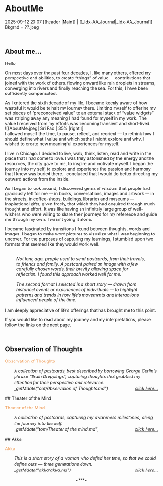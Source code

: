 # AboutMe
2025-09-12 20:07 
[[header |Main]] | [[_Idx-AA_Journal|_Idx-AA_Journal]]
Bkgrnd = ??.jpeg

<div style="break-after: page;"></div><br>

## About me… 
Hello, 

On most days over the past four decades, I, like many others, offered my perspective and abilities, to create “things” of value — contributions that joined with the work of others, flowing onward like rain droplets in streams, converging into rivers and finally reaching the sea. For this, I have been sufficiently compensated. 

As I entered the sixth decade of my life, I became keenly aware of how wasteful it would be to halt my journey there. Limiting myself to offering my set pieces of “preconceived value” to an external stack of “value widgets” was striping away any meaning I had found for myself in my work. The value I received from my efforts was becoming transient and short-lived.
<br>
![[AboutMe.jpeg| Sri Rao | 35% |right  ]]
<br>
I allowed myself the time, to pause, reflect, and reorient — to rethink how I should define what I value and which paths I might explore and why. I wished to create new meaningful experiences for myself.

I live in Chicago. I decided to live, walk, think, listen, read and write in the place that I had come to love. I was truly astonished by the energy and the resources, the city gave to me, to inspire and motivate myself. I began the journey into my self, to explore and experience the passion and harmony that I knew was buried there.  I concluded that I would do better directing my outward actions from the inside. 

As I began to look around, I discovered gems of wisdom that people had graciously left for me  —  in books, conversations, images and artwork   —  in the streets, in coffee-shops, buildings, libraries and museums  — Inspirational gifts, given freely, that which they had acquired through much thought and effort.  It was like having an infinitely large group of well-wishers who were willing to share their journeys for my reference and guide me through my own. I wasn’t going it alone. 

I became fascinated by transitions I found between thoughts, words and images. I began to make word pictures to visualize what I was beginning to uncover.  For the purposes of capturing my learnings, I stumbled upon two formats that seemed like they would work well. 

<p style="margin: 0 7.5%; font-style: italic;"><br>
Not long ago, people used to send postcards, from their travels, to friends and family. A postcard paired an image with a few carefully chosen words, their brevity allowing space for reflection. I found this approach worked well for me.<br><br>
The second format I selected is a short story — drawn from historical events or 
experiences of individuals — to highlight patterns and trends in how life’s movements and interactions influenced people of the time. </p>
<br>
I am deeply appreciative of life’s offerings that has brought me to this point.

If you would like to read about my journey and my interpretations, please follow the links on the next page.
<div style="break-after: page;"></div><br>

## Observation of Thoughts
<p style="color: #f09e5a;"><span class="highlight-text">Observation of Thoughts</span></p>
<p style="margin-left: 30px; line-height: 1.4; font-style: italic;">A collection of postcards, best described by borrowing George Carlin’s phrase “Brain Droppings”, capturing thoughts that grabbed my attention for their perspective and relevance. <br>
_getMdate("oot/Observation of Thoughts.md")
<span style="float:right;"><a href="https://sgrao001.github.io/MyBooks/oot/oot.html">click here…</a></span></p>
## Theater of the Mind
<p style="color: #f09e5a;"><span class="highlight-text">Theater of the Mind</span></p>

<p style="margin-left: 30px; line-height: 1.4; font-style: italic;">A collection of postcards, capturing my awareness milestones, along the journey into the self. <br>
_getMdate("tom/Theater of the mind.md")
<span style="float:right;"><a href="https://sgrao001.github.io/MyBooks/tom/tom.html">click here…</a></span></p>
## Akka 
<p style="color: #f09e5a;"><span class="highlight-text">Akka</span></p>

<p style="margin-left: 30px; line-height: 1.4; font-style: italic;">This is a short story of a woman who defied her time, so that we could define ours — three generations down.<br>
_getMdate("akka/akka.md")
<span style="float:right;"><a href="https://sgrao001.github.io/MyBooks/akka/akka.html">click here…</a></span></p>

<p style="text-align: center; font-style: bold;"> ~***~ </p>

